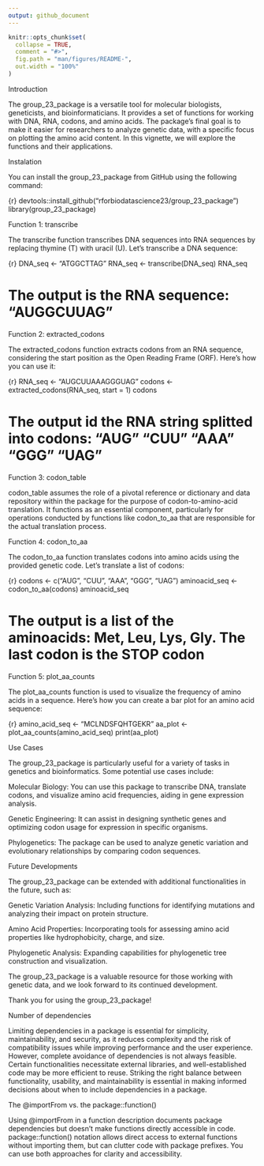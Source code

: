 ```yaml
---
output: github_document
---
```


<!-- README.md is generated from README.Rmd. Please edit that file -->

```r
knitr::opts_chunk$set(
  collapse = TRUE,
  comment = "#>",
  fig.path = "man/figures/README-",
  out.width = "100%"
)
```

Introduction

The group_23_package is a versatile tool for molecular biologists, geneticists, and bioinformaticians. It provides a set of functions for working with DNA, RNA, codons, and amino acids. The package's final goal is to make it easier for researchers to analyze genetic data, with a specific focus on plotting the amino acid content. In this vignette, we will explore the functions and their applications.

Instalation

You can install the group_23_package from GitHub using the following command:

{r}
devtools::install_github("rforbiodatascience23/group_23_package")
library(group_23_package)


Function 1: transcribe

The transcribe function transcribes DNA sequences into RNA sequences by replacing thymine (T) with uracil (U). Let's transcribe a DNA sequence:

{r}
DNA_seq <- "ATGGCTTAG"
RNA_seq <- transcribe(DNA_seq)
RNA_seq

# The output is the RNA sequence: "AUGGCUUAG"

Function 2: extracted_codons

The extracted_codons function extracts codons from an RNA sequence, considering the start position as the Open Reading Frame (ORF). Here's how you can use it:

{r}
RNA_seq <- "AUGCUUAAAGGGUAG"
codons <- extracted_codons(RNA_seq, start = 1)
codons

# The output id the RNA string splitted into codons: "AUG" "CUU" "AAA" "GGG" "UAG"

Function 3: codon_table

codon_table assumes the role of a pivotal reference or dictionary and data repository within the package for the purpose of codon-to-amino-acid translation. It functions as an essential component, particularly for operations conducted by functions like codon_to_aa that are responsible for the actual translation process.

Function 4: codon_to_aa

The codon_to_aa function translates codons into amino acids using the provided genetic code. Let's translate a list of codons:

{r}
codons <- c("AUG", "CUU", "AAA", "GGG", "UAG")
aminoacid_seq <- codon_to_aa(codons)
aminoacid_seq

# The output is a list of the aminoacids: Met, Leu, Lys, Gly. The last codon is the STOP codon

Function 5: plot_aa_counts

The plot_aa_counts function is used to visualize the frequency of amino acids in a sequence. Here's how you can create a bar plot for an amino acid sequence:

{r}
amino_acid_seq <- "MCLNDSFQHTGEKR"
aa_plot <- plot_aa_counts(amino_acid_seq)
print(aa_plot)

Use Cases

The group_23_package is particularly useful for a variety of tasks in genetics and bioinformatics. Some potential use cases include:

Molecular Biology: You can use this package to transcribe DNA, translate codons, and visualize amino acid frequencies, aiding in gene expression analysis.

Genetic Engineering: It can assist in designing synthetic genes and optimizing codon usage for expression in specific organisms.

Phylogenetics: The package can be used to analyze genetic variation and evolutionary relationships by comparing codon sequences.

Future Developments

The group_23_package can be extended with additional functionalities in the future, such as:

Genetic Variation Analysis: Including functions for identifying mutations and analyzing their impact on protein structure.

Amino Acid Properties: Incorporating tools for assessing amino acid properties like hydrophobicity, charge, and size.

Phylogenetic Analysis: Expanding capabilities for phylogenetic tree construction and visualization.

The group_23_package is a valuable resource for those working with genetic data, and we look forward to its continued development.

Thank you for using the group_23_package!

Number of dependencies

Limiting dependencies in a package is essential for simplicity, maintainability, and security, as it reduces complexity and the risk of compatibility issues while improving performance and the user experience. However, complete avoidance of dependencies is not always feasible. Certain functionalities necessitate external libraries, and well-established code may be more efficient to reuse. Striking the right balance between functionality, usability, and maintainability is essential in making informed decisions about when to include dependencies in a package.

The @importFrom vs. the package::function()

Using @importFrom in a function description documents package dependencies but doesn't make functions directly accessible in code. package::function() notation allows direct access to external functions without importing them, but can clutter code with package prefixes. You can use both approaches for clarity and accessibility.
